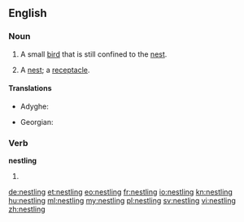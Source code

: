 ==English==

===Noun===
{{en-noun}}

# A small [[bird]] that is still confined to the [[nest]].
# {{context|obsolete|lang=en}} A [[nest]]; a [[receptacle]].
#: {{rfquotek|Francis Bacon}}

====Translations====
{{trans-top|small bird}}
* Adyghe: {{tø|ady|кӀэтжъый|sc=Cyrl}}
{{trans-mid}}
* Georgian: {{t|ka|ბარტყი|sc=Geor}}
{{trans-bottom}}

===Verb===
'''nestling'''

# {{present participle of|nestle}}

[[de:nestling]]
[[et:nestling]]
[[eo:nestling]]
[[fr:nestling]]
[[io:nestling]]
[[kn:nestling]]
[[hu:nestling]]
[[ml:nestling]]
[[my:nestling]]
[[pl:nestling]]
[[sv:nestling]]
[[vi:nestling]]
[[zh:nestling]]